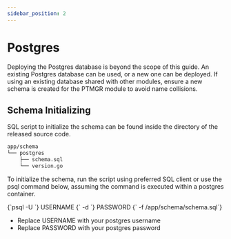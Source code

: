 ```yaml
---
sidebar_position: 2
---
```


# Postgres

Deploying the Postgres database is beyond the scope of this guide. An existing Postgres database can be used, or a new
one can be deployed. If using an existing database shared with other modules, ensure a new schema is created for the
PTMGR module to avoid name collisions.

## Schema Initializing

SQL script to initialize the schema can be found inside the directory of the released source code.

```bash
app/schema
└── postgres
    ├── schema.sql
    └── version.go
```

To initialize the schema, run the script using preferred SQL client or use the psql command below, assuming the
command is executed within a postgres container.

<CodeBlock language="bash">
    {`psql -U `}
    <span className="highlight">USERNAME</span>
    {` -d `}
    <span className="highlight">PASSWORD</span>
    {` -f /app/schema/schema.sql`}
</CodeBlock>

- Replace <span className="highlight">USERNAME</span> with your postgres username
- Replace <span className="highlight">PASSWORD</span> with your postgres password
